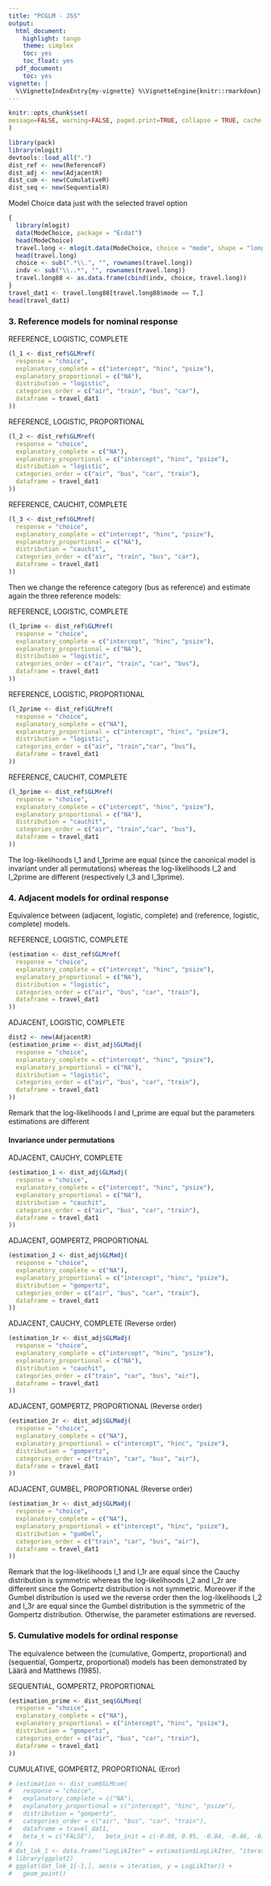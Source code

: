 ```yaml
---
title: "PCGLM - JSS"
output:
  html_document:
    highlight: tango
    theme: simplex
    toc: yes
    toc_float: yes
  pdf_document:
    toc: yes
vignette: |
  %\VignetteIndexEntry{my-vignette} %\VignetteEngine{knitr::rmarkdown}   %\VignetteEncoding{UTF-8}
---
```

  
  
```r
knitr::opts_chunk$set(
message=FALSE, warning=FALSE, paged.print=TRUE, collapse = TRUE, cache = TRUE, comment = "#>"
)
```


```r
library(pack)
library(mlogit)
devtools::load_all(".")
dist_ref <- new(ReferenceF)
dist_adj <- new(AdjacentR)
dist_cum <- new(CumulativeR)
dist_seq <- new(SequentialR)
```

Model Choice data just with the selected travel option

```r
{
  library(mlogit)
  data(ModeChoice, package = "Ecdat")
  head(ModeChoice)
  travel.long <- mlogit.data(ModeChoice, choice = "mode", shape = "long", alt.levels = c("air", "train", "bus", "car"))
  head(travel.long)
  choice <- sub(".*\\.", "", rownames(travel.long))
  indv <- sub("\\..*", "", rownames(travel.long))
  travel.long88 <- as.data.frame(cbind(indv, choice, travel.long))
}
travel_dat1 <- travel.long88[travel.long88$mode == T,]
head(travel_dat1)
```

### 3. Reference models for nominal response

REFERENCE, LOGISTIC, COMPLETE

```r
(l_1 <- dist_ref$GLMref(
  response = "choice",
  explanatory_complete = c("intercept", "hinc", "psize"),
  explanatory_proportional = c("NA"),
  distribution = "logistic",
  categories_order = c("air", "train", "bus", "car"),
  dataframe = travel_dat1
))
```

REFERENCE, LOGISTIC, PROPORTIONAL

```r
(l_2 <- dist_ref$GLMref(
  response = "choice",
  explanatory_complete = c("NA"),
  explanatory_proportional = c("intercept", "hinc", "psize"),
  distribution = "logistic",
  categories_order = c("air", "bus", "car", "train"),
  dataframe = travel_dat1
))
```

REFERENCE, CAUCHIT, COMPLETE
 
```r
(l_3 <- dist_ref$GLMref(
  response = "choice",
  explanatory_complete = c("intercept", "hinc", "psize"),
  explanatory_proportional = c("NA"),
  distribution = "cauchit",
  categories_order = c("air", "train", "bus", "car"),
  dataframe = travel_dat1
))
```

Then we change the reference category (bus as reference) and estimate again the three reference models:

REFERENCE, LOGISTIC, COMPLETE

```r
(l_1prime <- dist_ref$GLMref(
  response = "choice",
  explanatory_complete = c("intercept", "hinc", "psize"),
  explanatory_proportional = c("NA"),
  distribution = "logistic",
  categories_order = c("air", "train", "car", "bus"),
  dataframe = travel_dat1
))
```

REFERENCE, LOGISTIC, PROPORTIONAL

```r
(l_2prime <- dist_ref$GLMref(
  response = "choice",
  explanatory_complete = c("NA"),
  explanatory_proportional = c("intercept", "hinc", "psize"),
  distribution = "logistic",
  categories_order = c("air", "train","car", "bus"),
  dataframe = travel_dat1
))
```

REFERENCE, CAUCHIT, COMPLETE
 
```r
(l_3prime <- dist_ref$GLMref(
  response = "choice",
  explanatory_complete = c("intercept", "hinc", "psize"),
  explanatory_proportional = c("NA"),
  distribution = "cauchit",
  categories_order = c("air", "train","car", "bus"),
  dataframe = travel_dat1
))
```

The log-likelihoods l_1 and l_1prime are equal (since the canonical model is invariant under all permutations) whereas the log-likelihoods l_2 and l_2prime are different (respectively l_3 and l_3prime).

### 4. Adjacent models for ordinal response

Equivalence between (adjacent, logistic, complete) and (reference, logistic, complete) models.

REFERENCE, LOGISTIC, COMPLETE

```r
(estimation <- dist_ref$GLMref(
  response = "choice",
  explanatory_complete = c("intercept", "hinc", "psize"),
  explanatory_proportional = c("NA"),
  distribution = "logistic",
  categories_order = c("air", "bus", "car", "train"),
  dataframe = travel_dat1
))
```

ADJACENT, LOGISTIC, COMPLETE
 
```r
dist2 <- new(AdjacentR)
(estimation_prime <- dist_adj$GLMadj(
  response = "choice",
  explanatory_complete = c("intercept", "hinc", "psize"),
  explanatory_proportional = c("NA"),
  distribution = "logistic",
  categories_order = c("air", "bus", "car", "train"),
  dataframe = travel_dat1
))
```
Remark that the log-likelihoods l and l_prime are equal but the parameters estimations are different

#### Invariance under permutations

ADJACENT, CAUCHY, COMPLETE

```r
(estimation_1 <- dist_adj$GLMadj(
  response = "choice",
  explanatory_complete = c("intercept", "hinc", "psize"),
  explanatory_proportional = c("NA"),
  distribution = "cauchit",
  categories_order = c("air", "bus", "car", "train"),
  dataframe = travel_dat1
))
```

ADJACENT, GOMPERTZ, PROPORTIONAL
 
```r
(estimation_2 <- dist_adj$GLMadj(
  response = "choice",
  explanatory_complete = c("NA"),
  explanatory_proportional = c("intercept", "hinc", "psize"),
  distribution = "gompertz",
  categories_order = c("air", "bus", "car", "train"),
  dataframe = travel_dat1
))
```

ADJACENT, CAUCHY, COMPLETE (Reverse order)
 
```r
(estimation_1r <- dist_adj$GLMadj(
  response = "choice",
  explanatory_complete = c("intercept", "hinc", "psize"),
  explanatory_proportional = c("NA"),
  distribution = "cauchit",
  categories_order = c("train", "car", "bus", "air"),
  dataframe = travel_dat1
))
```

ADJACENT, GOMPERTZ, PROPORTIONAL (Reverse order)
 
```r
(estimation_2r <- dist_adj$GLMadj(
  response = "choice",
  explanatory_complete = c("NA"),
  explanatory_proportional = c("intercept", "hinc", "psize"),
  distribution = "gompertz",
  categories_order = c("train", "car", "bus", "air"),
  dataframe = travel_dat1
))
```

ADJACENT, GUMBEL, PROPORTIONAL (Reverse order)
 
```r
(estimation_3r <- dist_adj$GLMadj(
  response = "choice",
  explanatory_complete = c("NA"),
  explanatory_proportional = c("intercept", "hinc", "psize"),
  distribution = "gumbel",
  categories_order = c("train", "car", "bus", "air"),
  dataframe = travel_dat1
))
```

Remark that the log-likelihoods l_1 and l_1r are equal since the Cauchy distribution is symmetric whereas the log-likelihoods l_2 and l_2r are different since the Gompertz distribution is not symmetric. Moreover if the Gumbel distribution is used we the reverse order then the log-likelihoods l_2 and l_3r are equal since the Gumbel distribution is the symmetric of the Gompertz distribution. Otherwise, the parameter estimations are reversed.

### 5. Cumulative models for ordinal response

The equivalence between the (cumulative, Gompertz, proportional) and (sequential, Gompertz, proportional) models has been demonstrated by Läärä and Matthews (1985).

SEQUENTIAL, GOMPERTZ, PROPORTIONAL
 
```r
(estimation_prime <- dist_seq$GLMseq(
  response = "choice",
  explanatory_complete = c("NA"),
  explanatory_proportional = c("intercept", "hinc", "psize"),
  distribution = "gompertz",
  categories_order = c("air", "bus", "car", "train"),
  dataframe = travel_dat1
))
```

CUMULATIVE, GOMPERTZ, PROPORTIONAL (Error)
 
```r
# (estimation <- dist_cum$GLMcum(
#   response = "choice",
#   explanatory_complete = c("NA"),
#   explanatory_proportional = c("intercept", "hinc", "psize"),
#   distribution = "gompertz",
#   categories_order = c("air", "bus", "car", "train"),
#   dataframe = travel_dat1,   
#   beta_t = c("FALSE"),   beta_init = c(-0.08, 0.95, -0.84, -0.46, -0.18) 
# ))
# dat_lok_1 <- data.frame("LogLikIter" = estimation$LogLikIter, "iteration" = 1:length(estimation$LogLikIter))
# library(ggplot2)
# ggplot(dat_lok_1[-1,], aes(x = iteration, y = LogLikIter)) +
#   geom_point()
```


























